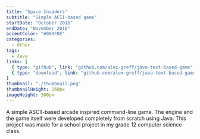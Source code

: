 ```yaml
---
title: "Space Invaders"
subtitle: "Simple ACII-based game"
startDate: "October 2016"
endDate: "November 2016"
accentColor: "#008FDE"
categories: 
  - Other
tags: 
  - Java
links: [
  { type: "github", link: "github.com/alex-greff/java-text-based-game" },
  { type: "download", link: "github.com/alex-greff/java-text-based-game/blob/master/SpaceInvadersAlexG.zip" }
]
thumbnail: "./thumbnail.png"
thumbnailHeight: 260px
imageHeight: 300px
---
```


A simple ASCII-based arcade inspired command-line game. The engine and the game
itself were developed completely from scratch using Java. This project was made
for a school project in my grade 12 computer science class.